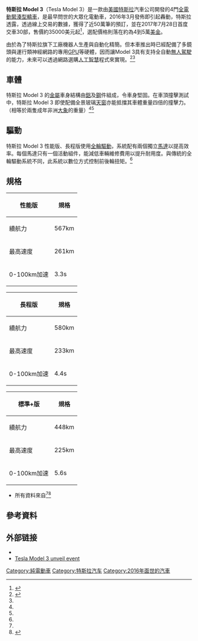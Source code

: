 {{Infobox electric vehicle
| name = Tesla Model 3
| image = File:Tesla Model 3 Monaco IMG 1212.jpg
| manufacturer = [[特斯拉汽車|特斯拉汽車]]
| production = 2017——至今
| model_years = 2017
| assembly = {{USA}}[[費利蒙_(加利福尼亞州)|費利蒙]]（[[特斯拉工廠|特斯拉工廠]]）<br>{{CHN}}[[上海|上海]]（[[特斯拉上海超級工廠|特斯拉上海超級工廠]]）
| class = {{link-en|緊湊型行政車| Compact executive car}}
| body_style = 4門 [[斜背車|斜背車]] [[轎車|轎車]]
| layout = {{unbulleted list
  | [[後置後驅|單電機 後輪驅動]]
  | 雙電機 [[全輪驅動|全輪驅動]]
  }}
| platform =
| engine =
| motor = 
| transmission = 单速固定齿比 (9:1)
| drivetrain =
| battery = 54、62或75[[kW·h|kW·h]][[锂离子电池|锂离子电池]]
| range =
| electric_range = 220英里（354公里）標準（不可在網上訂購）

250英里（402公里）標準+

518公里（322英里）遠程AWD/遠程性能AWD

299英里（481公里）具有性能升級的遠程高性能AWD

425公里（264英里）中距離（已停產）

523公里（325英里）遠程後驅（已停產）
| charging = 
| wheelbase = {{convert|113.2|in|mm|0|abbr=on|disp=flip}}
| length = {{convert|184.8|in|mm|0|abbr=on|disp=flip}}
| width = {{convert|72.8|in|mm|0|abbr=on|disp=flip}}
| height = {{convert|56.8|in|mm|0|abbr=on|disp=flip}}
| weight = 標準RWD：3,552磅（1,611千克）

標準+RWD：3,627磅（1,645千克）

中RWD：3,686磅（1,672千克）

遠程RWD：3,814磅（1,730千克）

遠程雙馬達AWD：4,072磅（1,847千克）
| designer = {{tsl|en|Franz von Holzhausen}}
| related = *[[特斯拉S型|特斯拉S型]]
*[[特斯拉Y型|特斯拉Y型]]
| sp = us
}}
'''特斯拉 Model 3'''（Tesla Model 3）是一款由[[美國|美國]][[特斯拉汽車|特斯拉]]汽車公司開發的4門[[電動汽車|全電動]][[緊湊型轎車|緊湊型]][[轎車|轎車]]，是最早問世的大眾化電動車，2016年3月發佈即引起轟動，特斯拉透露，透過線上交易的數據，獲得了近50萬筆的預訂，並在2017年7月28日首度交車30部，售價約35000美元起<ref>{{Cite web |url=http://www.bbc.com/zhongwen/simp/business/2016/04/160401_tesla_new_model |title=特斯拉发布“买得起”的电能汽车 - Model 3 |access-date=2016-07-25 |archive-date=2019-04-01 |archive-url=https://web.archive.org/web/20190401105649/https://www.bbc.com/zhongwen/simp/business/2016/04/160401_tesla_new_model |dead-url=no }}</ref>，選配價格則落在約為4到5萬[[美金|美金]]。

由於為了特斯拉旗下工廠機器人生產與自動化精簡。但本車推出時已經配備了多鏡頭與運行類神經網路的專用[[GPU|GPU]]等硬體，因而讓Model 3具有支持全自動[[無人駕駛|無人駕駛]]的能力，未來可以透過網路選購[[人工智慧|人工智慧]]程式來實現。<ref name=":0">{{Cite web|title=Model 3官網|url=https://www.tesla.com/zh_hk/model3?redirect=no|accessdate=|author=|date=|format=|publisher=特斯拉|language=zh|archive-date=2020-10-30|archive-url=https://web.archive.org/web/20201030142318/https://www.tesla.com/zh_hk/model3?redirect=no|dead-url=no}}</ref><ref name=":1" />

==車體==
特斯拉 Model 3 的[[金屬|金屬]]車身結構由[[鋁|鋁]]及[[鋼|鋼]]件組成，令車身堅固。在車頂撞擊測試中，特斯拉 Model 3 即使配備全景玻璃[[天窗|天窗]]亦能抵擋其車體重量四倍的撞擊力。（相等於兩隻成年非洲[[大象|大象]]的重量）<ref name=":0" /><ref name=":1" />

==驅動== 
特斯拉 Model 3 性能版、長程版使用[[全輪驅動|全輪驅動]]，系統配有兩個獨立[[电动机|馬達]]以提高效率。每個馬達只有一個活動組件，能減低車輛維修費用以提升耐用度。與傳統的全輪驅動系統不同，此系統以數位方式控制前後輪扭矩。<ref name=":0" />

==規格==
{| class="wikitable"
|-
! 性能版 !!  規格
|-
| 續航力 || 567km
|-
| 最高速度 || 261km
|-
| 0-100km加速 || 3.3s
|}
{| class="wikitable"
|-
! 長程版 !!  規格
|-
| 續航力 || 580km
|-
| 最高速度 || 233km
|-
| 0-100km加速 || 4.4s
|}
{| class="wikitable"
|-
! 標準+版 !! 規格
|-
| 續航力 || 448km
|-
| 最高速度 || 225km
|-
| 0-100km加速 || 5.6s 
|}
*所有資料來自<ref name=":0" /><ref name=":1">{{Cite web|title=Tesla Model 3 來港展出！「跑車級」平民版電動車率先睇【附展覽資料】 - ezone.hk - 科技焦點 - 科技汽車|url=https://ezone.ulifestyle.com.hk/article/2278618/Tesla%20Model%203%20%E4%BE%86%E6%B8%AF%E5%B1%95%E5%87%BA%EF%BC%81%E3%80%8C%E8%B7%91%E8%BB%8A%E7%B4%9A%E3%80%8D%E5%B9%B3%E6%B0%91%E7%89%88%E9%9B%BB%E5%8B%95%E8%BB%8A%E7%8E%87%E5%85%88%E7%9D%87%E3%80%90%E9%99%84%E5%B1%95%E8%A6%BD%E8%B3%87%E6%96%99%E3%80%91|accessdate=2020-08-17|work=ezone.hk 即時科技生活}}</ref>

==參考資料==
{{reflist}}
== 外部链接 ==
{{commons category|Tesla Model 3}}
* {{Official website|https://www.teslamotors.com/model3}}
* [https://www.youtube.com/watch?v=Q4VGQPk2Dl8 Tesla Model 3 unveil event] 
{{Tesla Motors}}
{{Tesla timeline}}
[[Category:純電動車|Category:純電動車]]
[[Category:特斯拉汽车|Category:特斯拉汽车]]
[[Category:2016年面世的汽車|Category:2016年面世的汽車]]